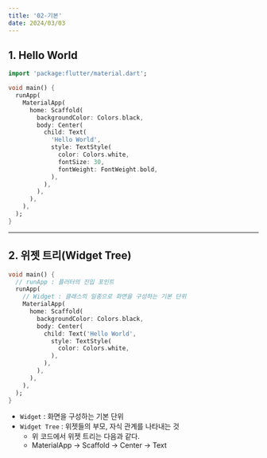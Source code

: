 ```yaml
---
title: '02-기본'
date: 2024/03/03
---
```


## 1. Hello World

```dart lib/main.dart
import 'package:flutter/material.dart';

void main() {
  runApp(
    MaterialApp(
      home: Scaffold(
        backgroundColor: Colors.black,
        body: Center(
          child: Text(
            'Hello World',
            style: TextStyle(
              color: Colors.white,
              fontSize: 30,
              fontWeight: FontWeight.bold,
            ),
          ),
        ),
      ),
    ),
  );
}
```

---

## 2. 위젯 트리(Widget Tree)

```dart
void main() {
  // runApp : 플러터의 진입 포인트
  runApp(
    // Widget : 클래스의 일종으로 화면을 구성하는 기본 단위
    MaterialApp(
      home: Scaffold(
        backgroundColor: Colors.black,
        body: Center(
          child: Text('Hello World',
            style: TextStyle(
              color: Colors.white,
            ),
          ),
        ),
      ),
    ),
  );
}
```

- `Widget` : 화면을 구성하는 기본 단위
- `Widget Tree` : 위젯들의 부모, 자식 관계를 나타내는 것
  - 위 코드에서 위젯 트리는 다음과 같다.
  - MaterialApp → Scaffold → Center → Text
